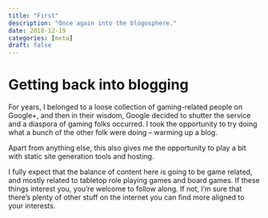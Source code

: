 ```yaml
---
title: "First"
description: "Once again into the blogosphere."
date: 2018-12-19
categories: [meta]
draft: false
---
```


# Getting back into blogging

For years, I belonged to a loose collection of gaming-related people on Google+,
and then in their wisdom, Google decided to shutter the service and a diaspora
of gaming folks occurred. I took the opportunity to try doing what a bunch of
the other folk were doing -- warming up a blog.

Apart from anything else, this also gives me the opportunity to play a bit with
static site generation tools and hosting.

I fully expect that the balance of content here is going to be game related, and
mostly related to tabletop role playing games and board games. If these things
interest you, you're welcome to follow along. If not, I'm sure that there's
plenty of other stuff on the internet you can find more aligned to your
interests.
